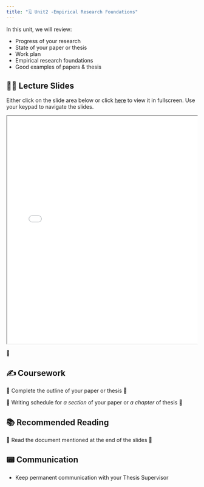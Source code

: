 ```yaml
---
title: "🗓️ Unit2 -Empirical Research Foundations"
---
```


In this unit, we will review:

- Progress of your research
- State of your paper or thesis
- Work plan
- Empirical research foundations
- Good examples of papers & thesis



## 👨‍🏫 Lecture Slides 

Either click on the slide area below or click [here](slides.qmd) to view it in fullscreen.
Use your keypad to navigate the slides.

<div class="container" style="position: relative;overflow: hidden;width: 100%;min-height:600px;">
<iframe src="slides.html" style="position=absolute;top: 0;left: 0;bottom: 0;right: 0;width: 100%;min-height:600px;"></iframe>
</div>

🎥 

## ✍️ Coursework

🚧 Complete the outline of your paper or thesis 🚧

🚧 Writing schedule for  *a section* of your paper or *a chapter* of thesis   🚧

## 📚 Recommended Reading

🚧 Read the document mentioned at the end of the slides 🚧

## 📟 Communication

- Keep permanent communication with your Thesis Supervisor 